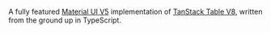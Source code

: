 A fully featured [Material UI V5](https://mui.com/) implementation of [TanStack Table V8](https://tanstack.com/table/v8), written from the ground up in TypeScript.
